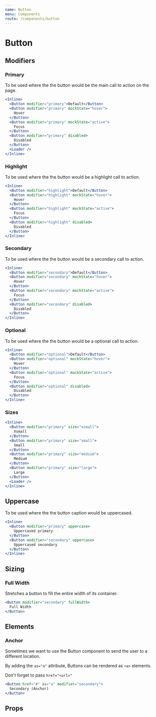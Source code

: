 ```yaml
---
name: Button
menu: Components
route: /components/button
---
```



# Button

## Modifiers

### Primary

To be used where the the button would be the main call to action on the page.

```jsx react-live
<Inline>
  <Button modifier="primary">Default</Button>
  <Button modifier="primary" mockState="hover">
    Hover
  </Button>
  <Button modifier="primary" mockState="active">
    Focus
  </Button>
  <Button modifier="primary" disabled>
    Disabled
  </Button>
  <Loader />
</Inline>
```

### Highlight

To be used where the the button would be a highlight call to action.

```jsx react-live
<Inline>
  <Button modifier="highlight">Default</Button>
  <Button modifier="highlight" mockState="hover">
    Hover
  </Button>
  <Button modifier="highlight" mockState="active">
    Focus
  </Button>
  <Button modifier="highlight" disabled>
    Disabled
  </Button>
</Inline>
```

### Secondary

To be used where the the button would be a secondary call to action.

```jsx react-live
<Inline>
  <Button modifier="secondary">Default</Button>
  <Button modifier="secondary" mockState="hover">
    Hover
  </Button>
  <Button modifier="secondary" mockState="active">
    Focus
  </Button>
  <Button modifier="secondary" disabled>
    Disabled
  </Button>
</Inline>
```

### Optional

To be used where the the button would be a optional call to action.

```jsx react-live
<Inline>
  <Button modifier="optional">Default</Button>
  <Button modifier="optional" mockState="hover">
    Hover
  </Button>
  <Button modifier="optional" mockState="active">
    Focus
  </Button>
  <Button modifier="optional" disabled>
    Disabled
  </Button>
</Inline>
```

### Sizes

```jsx react-live
<Inline>
  <Button modifier="primary" size="xsmall">
    Xsmall
  </Button>
  <Button modifier="primary" size="small">
    Small
  </Button>
  <Button modifier="primary" size="medium">
    Medium
  </Button>
  <Button modifier="primary" size="large">
    Large
  </Button>
  <Loader />
</Inline>
```

## Uppercase

To be used where the the button caption would be uppercased.

```jsx react-live
<Inline>
  <Button modifier="primary" uppercase>
    Uppercased primary
  </Button>
  <Button modifier="secondary" uppercase>
    Uppercased secondary
  </Button>
</Inline>
```

## Sizing

### Full Width

Stretches a button to fill the entire width of its container.

```jsx react-live
<Button modifier="secondary" fullWidth>
  Full Width
</Button>
```

## Elements

### Anchor

Sometimes we want to use the Button component to send the user to a different location.

By adding the `as="a"` attribute, Buttons can be rendered as `<a>` elements.

Don't forget to pass `href="<url>"`

```jsx react-live
<Button href="#" as="a" modifier="secondary">
  Secondary (Anchor)
</Button>
```

## Props

<PropsTable of={Button} />
